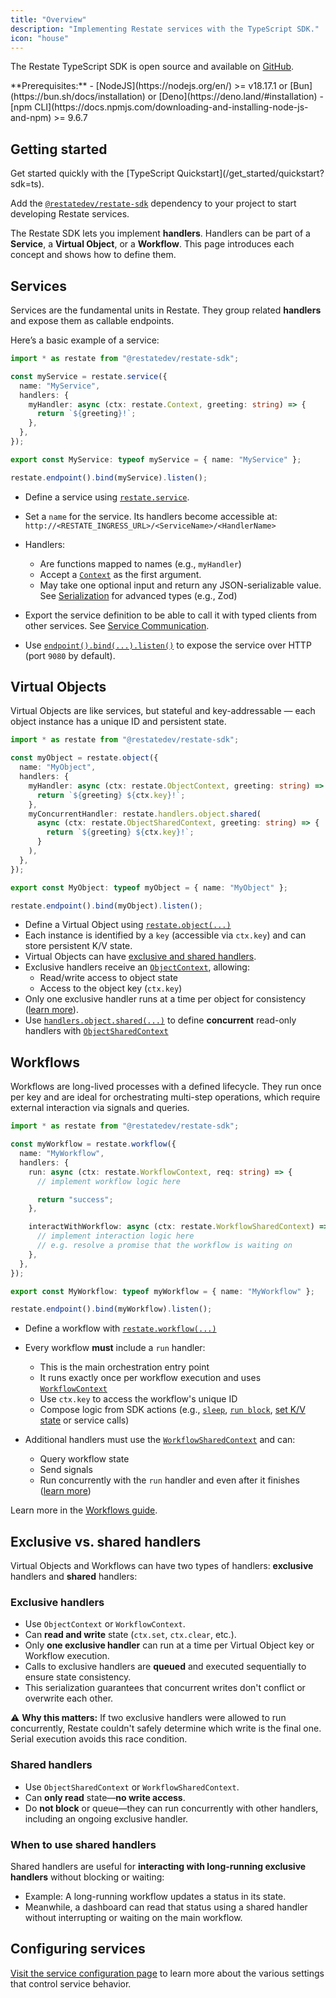 ```yaml
---
title: "Overview"
description: "Implementing Restate services with the TypeScript SDK."
icon: "house"
---
```



The Restate TypeScript SDK is open source and available on [GitHub](https://github.com/restatedev/sdk-typescript).

<Note>
**Prerequisites:**  
- [NodeJS](https://nodejs.org/en/) >= v18.17.1 or [Bun](https://bun.sh/docs/installation) or [Deno](https://deno.land/#installation)  
- [npm CLI](https://docs.npmjs.com/downloading-and-installing-node-js-and-npm) >= 9.6.7
</Note>

## Getting started 
<Tip>
    Get started quickly with the [TypeScript Quickstart](/get_started/quickstart?sdk=ts).
</Tip>

Add the [`@restatedev/restate-sdk`](https://www.npmjs.com/package/@restatedev/restate-sdk) dependency to your project to start developing Restate services.

The Restate SDK lets you implement **handlers**. Handlers can be part of a **Service**, a **Virtual Object**, or a **Workflow**. This page introduces each concept and shows how to define them.


## Services

Services are the fundamental units in Restate. They group related **handlers** and expose them as callable endpoints.

Here’s a basic example of a service:

```ts {CODE_LOAD::ts/src/develop/my_service.ts} 
import * as restate from "@restatedev/restate-sdk";

const myService = restate.service({
  name: "MyService",
  handlers: {
    myHandler: async (ctx: restate.Context, greeting: string) => {
      return `${greeting}!`;
    },
  },
});

export const MyService: typeof myService = { name: "MyService" };

restate.endpoint().bind(myService).listen();
```


* Define a service using [`restate.service`](https://docs.restate.dev/tsdocs/functions/_restatedev_restate-sdk.service).
* Set a `name` for the service. Its handlers become accessible at:
  `http://<RESTATE_INGRESS_URL>/<ServiceName>/<HandlerName>`
* Handlers:

  * Are functions mapped to names (e.g., `myHandler`)
  * Accept a [`Context`](https://docs.restate.dev/tsdocs/interfaces/_restatedev_restate-sdk.Context) as the first argument.
  * May take one optional input and return any JSON-serializable value.
    See [Serialization](/develop/ts/serialization) for advanced types (e.g., Zod)
* Export the service definition to be able to call it with typed clients from other services. See [Service Communication](/develop/ts/service-communication).
* Use [`endpoint().bind(...).listen()`](https://docs.restate.dev/tsdocs/interfaces/_restatedev_restate-sdk.RestateEndpoint) to expose the service over HTTP (port `9080` by default).

## Virtual Objects

Virtual Objects are like services, but stateful and key-addressable — each object instance has a unique ID and persistent state.

```ts {CODE_LOAD::ts/src/develop/my_virtual_object.ts} 
import * as restate from "@restatedev/restate-sdk";

const myObject = restate.object({
  name: "MyObject",
  handlers: {
    myHandler: async (ctx: restate.ObjectContext, greeting: string) => {
      return `${greeting} ${ctx.key}!`;
    },
    myConcurrentHandler: restate.handlers.object.shared(
      async (ctx: restate.ObjectSharedContext, greeting: string) => {
        return `${greeting} ${ctx.key}!`;
      }
    ),
  },
});

export const MyObject: typeof myObject = { name: "MyObject" };

restate.endpoint().bind(myObject).listen();
```

* Define a Virtual Object using [`restate.object(...)`](https://docs.restate.dev/tsdocs/functions/_restatedev_restate-sdk.object)
* Each instance is identified by a `key` (accessible via `ctx.key`) and can store persistent K/V state.
* Virtual Objects can have [exclusive and shared handlers](/ts/overview#exclusive-vs-shared-handlers). 
* Exclusive handlers receive an [`ObjectContext`](https://docs.restate.dev/tsdocs/interfaces/_restatedev_restate-sdk.ObjectContext), allowing:
  * Read/write access to object state
  * Access to the object key (`ctx.key`)
* Only one exclusive handler runs at a time per object for consistency ([learn more](/ts/overview#exclusive-vs-shared-handlers)).
* Use [`handlers.object.shared(...)`](https://docs.restate.dev/tsdocs/functions/_restatedev_restate-sdk.handlers.object.shared) to define **concurrent** read-only handlers with [`ObjectSharedContext`](https://docs.restate.dev/tsdocs/interfaces/_restatedev_restate-sdk.ObjectSharedContext)


## Workflows

Workflows are long-lived processes with a defined lifecycle. They run once per key and are ideal for orchestrating multi-step operations, which require external interaction via signals and queries.

```ts {CODE_LOAD::ts/src/develop/workflow.ts} 
import * as restate from "@restatedev/restate-sdk";

const myWorkflow = restate.workflow({
  name: "MyWorkflow",
  handlers: {
    run: async (ctx: restate.WorkflowContext, req: string) => {
      // implement workflow logic here

      return "success";
    },

    interactWithWorkflow: async (ctx: restate.WorkflowSharedContext) => {
      // implement interaction logic here
      // e.g. resolve a promise that the workflow is waiting on
    },
  },
});

export const MyWorkflow: typeof myWorkflow = { name: "MyWorkflow" };

restate.endpoint().bind(myWorkflow).listen();
```

* Define a workflow with [`restate.workflow(...)`](https://docs.restate.dev/tsdocs/functions/_restatedev_restate-sdk.workflow)
* Every workflow **must** include a `run` handler:

  * This is the main orchestration entry point
  * It runs exactly once per workflow execution and uses [`WorkflowContext`](https://docs.restate.dev/tsdocs/interfaces/_restatedev_restate-sdk.WorkflowContext)
  * Use `ctx.key` to access the workflow's unique ID
  * Compose logic from SDK actions (e.g., [`sleep`](/develop/ts/durable-timers), [`run block`](/develop/ts/journaling-results#journaled-actions), [set K/V state](/ts/state#setting-state) or service calls)
* Additional handlers must use the [`WorkflowSharedContext`](https://docs.restate.dev/tsdocs/interfaces/_restatedev_restate-sdk.WorkflowSharedContext) and can:

  * Query workflow state
  * Send signals
  * Run concurrently with the `run` handler and even after it finishes ([learn more](/ts/overview#exclusive-vs-shared-handlers))

Learn more in the [Workflows guide](/develop/ts/workflows).

## Exclusive vs. shared handlers

Virtual Objects and Workflows can have two types of handlers: **exclusive** handlers and **shared** handlers:

### Exclusive handlers
* Use `ObjectContext` or `WorkflowContext`.
* Can **read and write** state (`ctx.set`, `ctx.clear`, etc.).
* Only **one exclusive handler** can run at a time per Virtual Object key or Workflow execution.
* Calls to exclusive handlers are **queued** and executed sequentially to ensure state consistency.
* This serialization guarantees that concurrent writes don't conflict or overwrite each other.

⚠️ **Why this matters:**
If two exclusive handlers were allowed to run concurrently, Restate couldn't safely determine which write is the final one. Serial execution avoids this race condition.

### Shared handlers
* Use `ObjectSharedContext` or `WorkflowSharedContext`.
* Can **only read** state—**no write access**.
* Do **not block** or queue—they can run concurrently with other handlers, including an ongoing exclusive handler.

### When to use shared handlers

Shared handlers are useful for **interacting with long-running exclusive handlers** without blocking or waiting:

* Example: A long-running workflow updates a status in its state.
* Meanwhile, a dashboard can read that status using a shared handler without interrupting or waiting on the main workflow.

## Configuring services

[Visit the service configuration page](/operate/configuration/services) to learn more about the various settings that control service behavior.